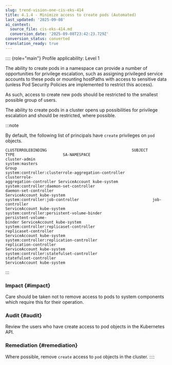 ```yaml
---
slug: trend-vision-one-cis-eks-414
title: 4.1.4 - Minimize access to create pods (Automated)
last_updated: '2025-09-08'
ai_context:
  source_file: cis-eks-414.md
  conversion_date: '2025-09-08T23:42:23.729Z'
conversion_status: converted
translation_ready: true
---
```


:::: {role="main"}
Profile applicability: Level 1

The ability to create pods in a namespace can provide a number of opportunities for privilege escalation, such as assigning privileged service accounts to these pods or mounting hostPaths with access to sensitive data (unless Pod Security Policies are implemented to restrict this access).

As such, access to create new pods should be restricted to the smallest possible group of users.

The ability to create pods in a cluster opens up possibilities for privilege escalation and should be restricted, where possible.

:::note

By default, the following list of principals have `create` privileges on `pod` objects.

``` codeblock
CLUSTERROLEBINDING                                     SUBJECT
TYPE                     SA-NAMESPACE
cluster-admin                                                   system:masters
Group
system:controller:clusterrole-aggregation-controller            clusterrole-
aggregation-controller ServiceAccount kube-system
system:controller:daemon-set-controller                         daemon-set-controller
ServiceAccount kube-system
system:controller:job-controller                                job-controller
ServiceAccount kube-system
system:controller:persistent-volume-binder                      persistent-volume-
binder ServiceAccount kube-system
system:controller:replicaset-controller                         replicaset-controller
ServiceAccount kube-system
system:controller:replication-controller                        replication-controller
ServiceAccount kube-system
system:controller:statefulset-controller                        statefulset-controller
ServiceAccount kube-system
```
:::

### Impact {#impact}

Care should be taken not to remove access to pods to system components which require this for their operation.

### Audit {#audit}

Review the users who have create access to pod objects in the Kubernetes API.

### Remediation {#remediation}

Where possible, remove `create` access to `pod` objects in the cluster.
::::
